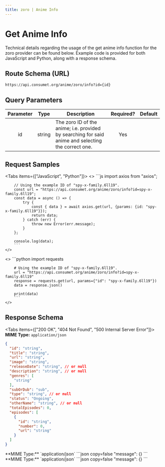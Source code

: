 ```yaml
---
title: zoro | Anime Info
---
```



# Get Anime Info

Technical details regarding the usage of the get anime info function for the zoro provider can be found below. Example code is provided for both JavaScript and Python, along with a response schema.

## Route Schema (URL)

```
https://api.consumet.org/anime/zoro/info?id={id}
```

## Query Parameters

| Parameter |  Type  | Description                                                                                        | Required? | Default |
| :-------: | :----: | -------------------------------------------------------------------------------------------------- | :-------: | :-----: |
|    id     | string | The zoro ID of the anime; i.e. provided by searching for said anime and selecting the correct one. |    Yes    |         |

## Request Samples

<Tabs items={["JavaScript", "Python"]}>
  <Tab>
    <>
        ```js
        import axios from "axios";

        // Using the example ID of "spy-x-family.6ll19".
        const url = "https://api.consumet.org/anime/zoro/info?id=spy-x-family.6ll19";
        const data = async () => {
            try {
                const { data } = await axios.get(url, {params: {id: "spy-x-family.6ll19"}});
                return data;
            } catch (err) {
                throw new Error(err.message);
            }
        };

        console.log(data);
        ```
    </>

  </Tab>
  <Tab>
    <>
        ```python
        import requests

        # Using the example ID of "spy-x-family.6ll19".
        url = "https://api.consumet.org/anime/zoro/info?id=spy-x-family.6ll19"
        response = requests.get(url, params={"id": "spy-x-family.6ll19"})
        data = response.json()

        print(data)
        ```
    </>

  </Tab>
</Tabs>

## Response Schema

<Tabs items={["200 OK", "404 Not Found", "500 Internal Server Error"]}>
  <Tab>
  **MIME Type:** `application/json`
  ```json copy=false
  {
    "id": "string",
    "title": "string",
    "url": "string",
    "image": "string",
    "releaseDate": "string", // or null
    "description": "string", // or null
    "genres": [
      "string"
    ],
    "subOrDub": "sub",
    "type": "string", // or null
    "status": "Ongoing",
    "otherName": "string", // or null
    "totalEpisodes": 0,
    "episodes": [
      {
        "id": "string",
        "number": 0,
        "url": "string"
      }
    ]
  }
  ```
  </Tab>
  <Tab>
  **MIME Type:** `application/json`
  ```json copy=false
  "message": {}
  ```
  </Tab>
  <Tab>
  **MIME Type:** `application/json`
  ```json copy=false
  "message": {}
  ```
  </Tab>
</Tabs>
